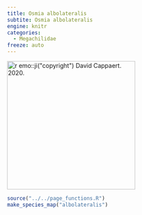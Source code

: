 ```yaml
---
title: Osmia albolateralis
subtite: Osmia albolateralis
engine: knitr
categories:
  - Megachilidae
freeze: auto
---
```

[![`r emo::ji("copyright")` David Cappaert. 2020.](https://inaturalist-open-data.s3.amazonaws.com/photos/107860011/medium.jpg){height=300}](https://www.zoology.ubc.ca/entomology/main/Hymenoptera/Megachilidae/Osmia%20albolateralis.php)

```r
source("../../page_functions.R")
make_species_map("albolateralis")
```
